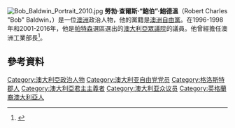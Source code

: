 {{noteTA
|G1=PP
}}
[[File:Bob_Baldwin_Portrait_2010.jpg|thumb]]
'''勞勃·查爾斯·“鮑伯”·鮑德溫'''（Robert Charles "Bob" Baldwin，{{bd|1955年|3月9日}}）是一位[[澳洲|澳洲]]政治人物，他的黨籍是[[澳洲自由黨|澳洲自由黨]]。在1996-1998年和2001-2016年，他是[[帕特森_(澳大利亞國會選區)|帕特森]]選區選出的[[澳大利亞眾議院|澳大利亞眾議院]]的議員。他曾經擔任澳洲工業部長<ref name=dpmc>{{cite web |url=http://www.dpmc.gov.au/parliamentary/docs/ministry_list_20130918.pdf |format=PDF |title=Abbott Ministry |work=[[Department_of_the_Prime_Minister_and_Cabinet_(Australia)|Department of the Prime Minister and Cabinet]] |publisher=[[Commonwealth_of_Australia|Commonwealth of Australia]] |date=18 September 2013 |accessdate=22 September 2013 |deadurl=yes |archiveurl=https://web.archive.org/web/20130926165842/http://www.dpmc.gov.au/parliamentary/docs/ministry_list_20130918.pdf |archivedate=2013-09-26}}</ref>。

==參考資料==
{{Reflist}}

{{normdaten}}
{{DEFAULTSORT:Baldwin, Bob}}

[[Category:澳大利亞政治人物|Category:澳大利亞政治人物]]
[[Category:澳大利亚自由党党员|Category:澳大利亚自由党党员]]
[[Category:格洛斯特郡人|Category:格洛斯特郡人]]
[[Category:澳大利亞君主主義者|Category:澳大利亞君主主義者]]
[[Category:澳大利亚众议员|Category:澳大利亚众议员]]
[[Category:英格蘭裔澳大利亞人|Category:英格蘭裔澳大利亞人]]
{{australia-bio-stub}}